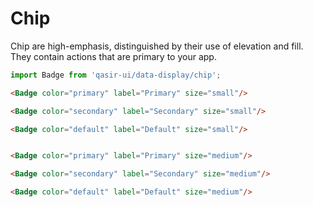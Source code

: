 
# Chip

<Subtitle>
  Chip are high-emphasis, distinguished by their use of elevation and fill. They contain actions that are primary to your app.
</Subtitle>
<Preview withSource="none">
  <Story id="components-data-display-chip-example--badge" />
</Preview>

```js
import Badge from 'qasir-ui/data-display/chip';
```

```html
<Badge color="primary" label="Primary" size="small"/>

<Badge color="secondary" label="Secondary" size="small"/>

<Badge color="default" label="Default" size="small"/>


<Badge color="primary" label="Primary" size="medium"/>

<Badge color="secondary" label="Secondary" size="medium"/>

<Badge color="default" label="Default" size="medium"/>
```
